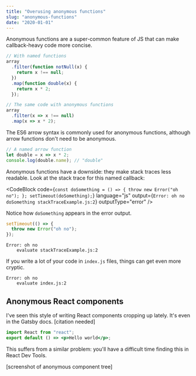 ```yaml
---
title: "Overusing anonymous functions"
slug: "anonymous-functions"
date: "2020-01-01"
---
```


Anonymous functions are a super-common feature of JS that can make callback-heavy code more concise.

```js
// With named functions
array
  .filter(function notNull(x) {
    return x !== null;
  })
  .map(function double(x) {
    return x * 2;
  });

// The same code with anonymous functions
array
  .filter(x => x !== null)
  .map(x => x * 2);
```

The ES6 arrow syntax is commonly used for anonymous functions, although arrow functions don't need to be anonymous.

```js
// A named arrow function
let double = x => x * 2;
console.log(double.name); // "double"
```

Anonymous functions have a downside: they make stack traces less readable. Look at the stack trace for this named callback:

<CodeBlock
  code={`
    const doSomething = () => {
      throw new Error("oh no");
    };
    setTimeout(doSomething);
  `}
  language="js"
  output={`
    Error: oh no
        doSomething stackTraceExample.js:2
  `}
  outputType="error"
/>

Notice how `doSomething` appears in the error output.

```js
setTimeout(() => {
  throw new Error("oh no");
});
```

```
Error: oh no
    evaluate stackTraceExample.js:2
```

If you write a lot of your code in `index.js` files, things can get even more cryptic.

```
Error: oh no
    evaluate index.js:2
```

## Anonymous React components

I've seen this style of writing React components cropping up lately. It's even in the Gatsby docs. [citation needed]

```jsx
import React from "react";
export default () => <p>Hello world</p>;
```

This suffers from a similar problem: you'll have a difficult time finding this in React Dev Tools.

[screenshot of anonymous component tree]
